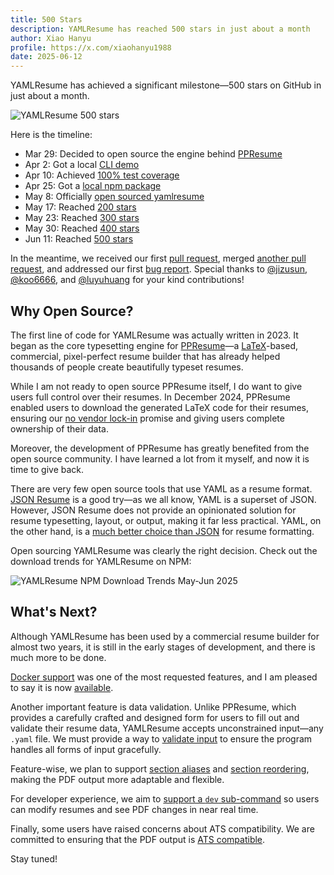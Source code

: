 ```yaml
---
title: 500 Stars
description: YAMLResume has reached 500 stars in just about a month
author: Xiao Hanyu
profile: https://x.com/xiaohanyu1988
date: 2025-06-12
---
```


YAMLResume has achieved a significant milestone—500 stars on GitHub in just
about a month.

![YAMLResume 500 stars](/static/images/blog/500-stars/star-history-2025611.webp)

Here is the timeline:

- Mar 29: Decided to open source the engine behind
  [PPResume](https://ppresume.com)
- Apr 2: Got a local [CLI
  demo](https://x.com/xiaohanyu1988/status/1907427362259771748)
- Apr 10: Achieved [100% test
  coverage](https://x.com/xiaohanyu1988/status/1910193021989368311)
- Apr 25: Got a [local npm
  package](https://x.com/PPResumeX/status/1915789536610967741)
- May 8: Officially [open sourced
  yamlresume](https://x.com/PPResumeX/status/1920294577497387493)
- May 17: Reached [200
  stars](https://x.com/PPResumeX/status/1923635538046955662)
- May 23: Reached [300
  stars](https://x.com/PPResumeX/status/1925834873723396131)
- May 30: Reached [400
  stars](https://x.com/PPResumeX/status/1928347464693862635)
- Jun 11: Reached [500
  stars](https://x.com/PPResumeX/status/1932716523401150840)

In the meantime, we received our first [pull
request](https://github.com/yamlresume/yamlresume/pull/2), merged [another pull
request](https://github.com/yamlresume/yamlresume/pull/19), and addressed our
first [bug report](https://github.com/yamlresume/yamlresume/issues/13). Special
thanks to [@jizusun](https://github.com/jizusun),
[@koo6666](https://github.com/koo6666), and
[@luyuhuang](https://github.com/luyuhuang) for your kind contributions!

## Why Open Source?

The first line of code for YAMLResume was actually written in 2023. It began as
 the core typesetting engine for [PPResume](https://ppresume.com)—a
[LaTeX](https://www.latex-project.org/)-based, commercial, pixel-perfect resume
builder that has already helped thousands of people create beautifully typeset
resumes.

While I am not ready to open source PPResume itself, I do want to give users
full control over their resumes. In December 2024, PPResume enabled users to
download the generated LaTeX code for their resumes, ensuring our [no vendor
lock-in](https://blog.ppresume.com/posts/no-vendor-lock-in) promise and giving
users complete ownership of their data.

Moreover, the development of PPResume has greatly benefited from the open source
community. I have learned a lot from it myself, and now it is time to give back.

There are very few open source tools that use YAML as a resume format. [JSON
Resume](https://jsonresume.org) is a good try—as we all know, YAML is a superset
of JSON. However, JSON Resume does not provide an opinionated solution for
resume typesetting, layout, or output, making it far less practical. YAML, on
the other hand, is a [much better choice than
JSON](/docs/comparisons#json-resume) for resume formatting.

Open sourcing YAMLResume was clearly the right decision. Check out the download
trends for YAMLResume on NPM:

![YAMLResume NPM Download Trends May-Jun
2025](/static/images/blog/500-stars/yamlresume-download-trends-may-jun-2025.webp)

## What's Next?

Although YAMLResume has been used by a commercial resume builder for almost two
years, it is still in the early stages of development, and there is much more to
be done.

[Docker support](./yamlresume-docker) was one of the most requested features,
and I am pleased to say it is now [available](/docs/installation#docker-users).

Another important feature is data validation. Unlike PPResume, which provides a
carefully crafted and designed form for users to fill out and validate their
resume data, YAMLResume accepts unconstrained input—any `.yaml` file. We must
provide a way to [validate
input](https://github.com/yamlresume/yamlresume/issues/10) to ensure the program
handles all forms of input gracefully.

Feature-wise, we plan to support [section
aliases](https://github.com/yamlresume/yamlresume/issues/11) and [section
reordering](https://github.com/yamlresume/yamlresume/issues/12), making the PDF
output more adaptable and flexible.

For developer experience, we aim to [support a `dev`
sub-command](https://github.com/yamlresume/yamlresume/issues/25) so users can
modify resumes and see PDF changes in near real time.

Finally, some users have raised concerns about ATS compatibility. We are
committed to ensuring that the PDF output is [ATS
compatible](https://github.com/yamlresume/yamlresume/issues/23).

Stay tuned!
